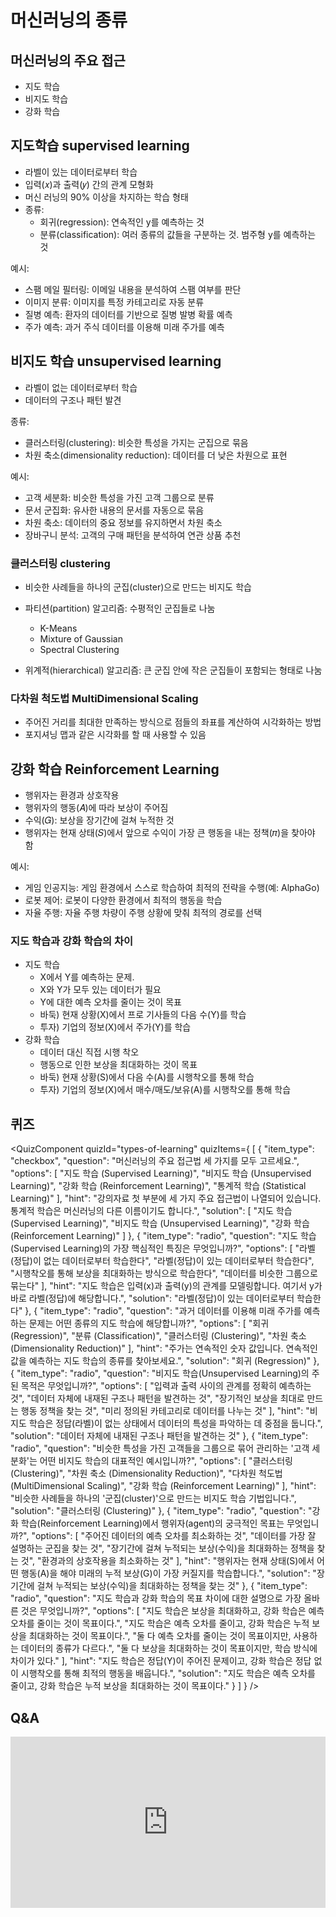 # 머신러닝의 종류

## 머신러닝의 주요 접근

- 지도 학습
- 비지도 학습
- 강화 학습

## 지도학습 supervised learning

- 라벨이 있는 데이터로부터 학습
- 입력(𝑥)과 출력(𝑦) 간의 관계 모형화
- 머신 러닝의 90% 이상을 차지하는 학습 형태
- 종류:
    - 회귀(regression): 연속적인 y를 예측하는 것
    - 분류(classification): 여러 종류의 값들을 구분하는 것. 범주형 y를 예측하는 것

예시:
- 스팸 메일 필터링: 이메일 내용을 분석하여 스팸 여부를 판단
- 이미지 분류: 이미지를 특정 카테고리로 자동 분류
- 질병 예측: 환자의 데이터를 기반으로 질병 발병 확률 예측
- 주가 예측: 과거 주식 데이터를 이용해 미래 주가를 예측

## 비지도 학습 unsupervised learning

- 라벨이 없는 데이터로부터 학습
- 데이터의 구조나 패턴 발견

종류:
- 클러스터링(clustering): 비슷한 특성을 가지는 군집으로 묶음
- 차원 축소(dimensionality reduction): 데이터를 더 낮은 차원으로 표현

예시:
- 고객 세분화: 비슷한 특성을 가진 고객 그룹으로 분류
- 문서 군집화: 유사한 내용의 문서를 자동으로 묶음
- 차원 축소: 데이터의 중요 정보를 유지하면서 차원 축소
- 장바구니 분석: 고객의 구매 패턴을 분석하여 연관 상품 추천

### 클러스터링 clustering

- 비슷한 사례들을 하나의 군집(cluster)으로 만드는 비지도 학습

- 파티션(partition) 알고리즘: 수평적인 군집들로 나눔
    - K-Means
    - Mixture of Gaussian
    - Spectral Clustering
- 위계적(hierarchical) 알고리즘: 큰 군집 안에 작은 군집들이 포함되는 형태로 나눔

### 다차원 척도법 MultiDimensional Scaling

- 주어진 거리를 최대한 만족하는 방식으로 점들의 좌표를 계산하여 시각화하는 방법
- 포지셔닝 맵과 같은 시각화를 할 때 사용할 수 있음

## 강화 학습 Reinforcement Learning

- 행위자는 환경과 상호작용
- 행위자의 행동(𝐴)에 따라 보상이 주어짐
- 수익(𝐺): 보상을 장기간에 걸쳐 누적한 것
- 행위자는 현재 상태(𝑆)에서 앞으로 수익이 가장 큰 행동을 내는 정책(𝜋)을 찾아야 함

예시:
- 게임 인공지능: 게임 환경에서 스스로 학습하여 최적의 전략을 수행(예: AlphaGo)
- 로봇 제어: 로봇이 다양한 환경에서 최적의 행동을 학습
- 자율 주행: 자율 주행 차량이 주행 상황에 맞춰 최적의 경로를 선택

### 지도 학습과 강화 학습의 차이

- 지도 학습
    - X에서 Y를 예측하는 문제.
    - X와 Y가 모두 있는 데이터가 필요
    - Y에 대한 예측 오차를 줄이는 것이 목표
    - 바둑) 현재 상황(X)에서 프로 기사들의 다음 수(Y)를 학습
    - 투자) 기업의 정보(X)에서 주가(Y)를 학습
- 강화 학습
    - 데이터 대신 직접 시행 착오
    - 행동으로 인한 보상을 최대화하는 것이 목표
    - 바둑) 현재 상황(S)에서 다음 수(A)를 시행착오를 통해 학습
    - 투자) 기업의 정보(X)에서 매수/매도/보유(A)를 시행착오를 통해 학습

## 퀴즈


<QuizComponent quizId="types-of-learning" quizItems={
    [
    {
        "item_type": "checkbox",
        "question": "머신러닝의 주요 접근법 세 가지를 모두 고르세요.",
        "options": [
            "지도 학습 (Supervised Learning)",
            "비지도 학습 (Unsupervised Learning)",
            "강화 학습 (Reinforcement Learning)",
            "통계적 학습 (Statistical Learning)"
        ],
        "hint": "강의자료 첫 부분에 세 가지 주요 접근법이 나열되어 있습니다. 통계적 학습은 머신러닝의 다른 이름이기도 합니다.",
        "solution": [
            "지도 학습 (Supervised Learning)",
            "비지도 학습 (Unsupervised Learning)",
            "강화 학습 (Reinforcement Learning)"
        ]
    },
    {
        "item_type": "radio",
        "question": "지도 학습(Supervised Learning)의 가장 핵심적인 특징은 무엇입니까?",
        "options": [
            "라벨(정답)이 없는 데이터로부터 학습한다",
            "라벨(정답)이 있는 데이터로부터 학습한다",
            "시행착오를 통해 보상을 최대화하는 방식으로 학습한다",
            "데이터를 비슷한 그룹으로 묶는다"
        ],
        "hint": "지도 학습은 입력(x)과 출력(y)의 관계를 모델링합니다. 여기서 y가 바로 라벨(정답)에 해당합니다.",
        "solution": "라벨(정답)이 있는 데이터로부터 학습한다"
    },
    {
        "item_type": "radio",
        "question": "과거 데이터를 이용해 미래 주가를 예측하는 문제는 어떤 종류의 지도 학습에 해당합니까?",
        "options": [
            "회귀 (Regression)",
            "분류 (Classification)",
            "클러스터링 (Clustering)",
            "차원 축소 (Dimensionality Reduction)"
        ],
        "hint": "주가는 연속적인 숫자 값입니다. 연속적인 값을 예측하는 지도 학습의 종류를 찾아보세요.",
        "solution": "회귀 (Regression)"
    },
    {
        "item_type": "radio",
        "question": "비지도 학습(Unsupervised Learning)의 주된 목적은 무엇입니까?",
        "options": [
            "입력과 출력 사이의 관계를 정확히 예측하는 것",
            "데이터 자체에 내재된 구조나 패턴을 발견하는 것",
            "장기적인 보상을 최대로 만드는 행동 정책을 찾는 것",
            "미리 정의된 카테고리로 데이터를 나누는 것"
        ],
        "hint": "비지도 학습은 정답(라벨)이 없는 상태에서 데이터의 특성을 파악하는 데 중점을 둡니다.",
        "solution": "데이터 자체에 내재된 구조나 패턴을 발견하는 것"
    },
    {
        "item_type": "radio",
        "question": "비슷한 특성을 가진 고객들을 그룹으로 묶어 관리하는 '고객 세분화'는 어떤 비지도 학습의 대표적인 예시입니까?",
        "options": [
            "클러스터링 (Clustering)",
            "차원 축소 (Dimensionality Reduction)",
            "다차원 척도법 (MultiDimensional Scaling)",
            "강화 학습 (Reinforcement Learning)"
        ],
        "hint": "비슷한 사례들을 하나의 '군집(cluster)'으로 만드는 비지도 학습 기법입니다.",
        "solution": "클러스터링 (Clustering)"
    },
    {
        "item_type": "radio",
        "question": "강화 학습(Reinforcement Learning)에서 행위자(agent)의 궁극적인 목표는 무엇입니까?",
        "options": [
            "주어진 데이터의 예측 오차를 최소화하는 것",
            "데이터를 가장 잘 설명하는 군집을 찾는 것",
            "장기간에 걸쳐 누적되는 보상(수익)을 최대화하는 정책을 찾는 것",
            "환경과의 상호작용을 최소화하는 것"
        ],
        "hint": "행위자는 현재 상태(S)에서 어떤 행동(A)을 해야 미래의 누적 보상(G)이 가장 커질지를 학습합니다.",
        "solution": "장기간에 걸쳐 누적되는 보상(수익)을 최대화하는 정책을 찾는 것"
    },
    {
        "item_type": "radio",
        "question": "지도 학습과 강화 학습의 목표 차이에 대한 설명으로 가장 올바른 것은 무엇입니까?",
        "options": [
            "지도 학습은 보상을 최대화하고, 강화 학습은 예측 오차를 줄이는 것이 목표이다.",
            "지도 학습은 예측 오차를 줄이고, 강화 학습은 누적 보상을 최대화하는 것이 목표이다.",
            "둘 다 예측 오차를 줄이는 것이 목표이지만, 사용하는 데이터의 종류가 다르다.",
            "둘 다 보상을 최대화하는 것이 목표이지만, 학습 방식에 차이가 있다."
        ],
        "hint": "지도 학습은 정답(Y)이 주어진 문제이고, 강화 학습은 정답 없이 시행착오를 통해 최적의 행동을 배웁니다.",
        "solution": "지도 학습은 예측 오차를 줄이고, 강화 학습은 누적 보상을 최대화하는 것이 목표이다."
    }
]
} />


## Q&A
<iframe src="https://tally.so/embed/wbOOKg?alignLeft=1&hideTitle=1&transparentBackground=1&dynamicHeight=0" loading="lazy" width="100%" height="274" frameborder="0" marginheight="0" marginwidth="0" title="Q&A"></iframe>

